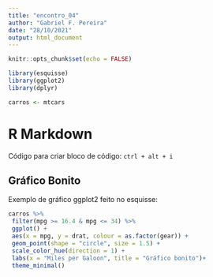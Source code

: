 ```yaml
---
title: "encontro_04"
author: "Gabriel F. Pereira"
date: "28/10/2021"
output: html_document
---
```


```r

knitr::opts_chunk$set(echo = FALSE)

library(esquisse)
library(ggplot2)
library(dplyr)

carros <- mtcars

```

# R Markdown

Código para criar bloco de código: `ctrl + alt + i`

## Gráfico Bonito

Exemplo de gráfico ggplot2 feito no esquisse:

```r

carros %>%
 filter(mpg >= 16.4 & mpg <= 34) %>%
 ggplot() +
 aes(x = mpg, y = drat, colour = as.factor(gear)) +
 geom_point(shape = "circle", size = 1.5) +
 scale_color_hue(direction = 1) +
 labs(x = "Miles per Galoon", title = "Gráfico bonito")+
 theme_minimal()


```

